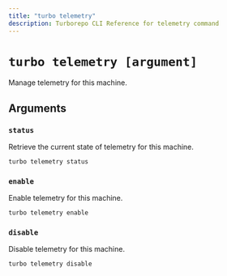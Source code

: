 ```yaml
---
title: "turbo telemetry"
description: Turborepo CLI Reference for telemetry command
---
```


# `turbo telemetry [argument]`

Manage telemetry for this machine.

## Arguments

### `status`

Retrieve the current state of telemetry for this machine.

```sh
turbo telemetry status
```

### `enable`

Enable telemetry for this machine.

```sh
turbo telemetry enable
```

### `disable`

Disable telemetry for this machine.

```sh
turbo telemetry disable
```

